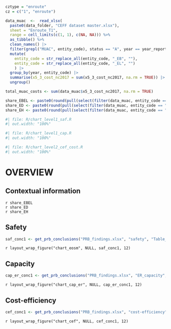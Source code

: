 ```r
cztype = "enroute"
cz = c("1", "enroute")

data_muac  <-  read_xlsx(
  paste0(data_folder, "CEFF dataset master.xlsx"),
  sheet = "Enroute_T1",
  range = cell_limits(c(1, 1), c(NA, NA))) %>%
  as_tibble() %>% 
  clean_names() |> 
  filter(grepl("MUAC", entity_code), status == "A", year == year_report) |> 
  mutate(
    entity_code = str_replace_all(entity_code, "_EB", ""),
    entity_code = str_replace_all(entity_code, "_EL", "")
    ) |> 
  group_by(year, entity_code) |> 
  summarise(x5_3_cost_nc2017 = sum(x5_3_cost_nc2017, na.rm = TRUE)) |> 
  ungroup()

total_muac_costs <- sum(data_muac$x5_3_cost_nc2017, na.rm = TRUE)

share_EBEL <- paste0(round(pull(select(filter(data_muac, entity_code == "EBEL_MUAC"), x5_3_cost_nc2017)) / total_muac_costs *100,0), "%")
share_ED <- paste0(round(pull(select(filter(data_muac, entity_code == "ED_MUAC"), x5_3_cost_nc2017)) / total_muac_costs *100,0), "%")
share_EH <- paste0(round(pull(select(filter(data_muac, entity_code == "EH_MUAC"), x5_3_cost_nc2017)) / total_muac_costs *100,0), "%")

```


<!-- ## Safety -->

```r
#| file: R/chart_level1_saf.R
#| out.width: "100%"
```

<!-- ## Capacity -->

```r
#| file: R/chart_level1_cap.R
#| out.width: "100%"
```

<!-- ## Cost-efficiency -->

```r
#| file: R/chart_level2_cef_cost.R
#| out.width: "100%"
```

<!-- END OF CHARTS AND TABLES -->


```{=tex}
\setlength{\fboxrule}{0pt} % Set the border width to 0pt (no border)
\setlength{\fboxsep}{0pt} % Remove padding
```

# OVERVIEW

## Contextual information

```{=latex}
\begin{figure}

\small

\begin{minipage}[t]{0.35\linewidth}

\textbf{Provision of ATC services in the upper}  \\
\textbf{airspace across four States}
\\
\\

\textbf{ACC}\hspace*{1cm} Maastricht UAC

\end{minipage}%
\begin{minipage}[t]{0.25\linewidth}

Belgium/Luxembourg  \\
Germany  \\
Netherlands

\end{minipage}%
\begin{minipage}[t]{0.40\linewidth}

\textbf{Allocation of actual en route costs} \\

\begin{minipage}[t]{0.70\linewidth}

• Belgium/Luxembourg  \\
• Germany  \\
• Netherlands

\end{minipage}%
\begin{minipage}[t]{0.30\linewidth}
```

`r share_EBEL`  
`r share_ED`  
`r share_EH`

```{=latex}
\end{minipage}%

\end{minipage}%

\end{figure}
```

## Safety

```r
saf_conc1 <- get_prb_conclusions("PRB_findings.xlsx", "safety", "Table_Findings_safety")
```

`r layout_wrap_figure("chart_eosm", NULL, saf_conc1, 12)`


## Capacity

```r
cap_er_conc1 <- get_prb_conclusions("PRB_findings.xlsx", "ER_capacity", "Table_Findings_ER_capacity")
```

`r layout_wrap_figure("chart_cap_er", NULL, cap_er_conc1, 12)`


## Cost-efficiency

```r
cef_conc1 <- get_prb_conclusions("PRB_findings.xlsx", "cost-efficiency", "Table_Findings_CEFF")
```

`r layout_wrap_figure("chart_cef", NULL, cef_conc1, 12)`


